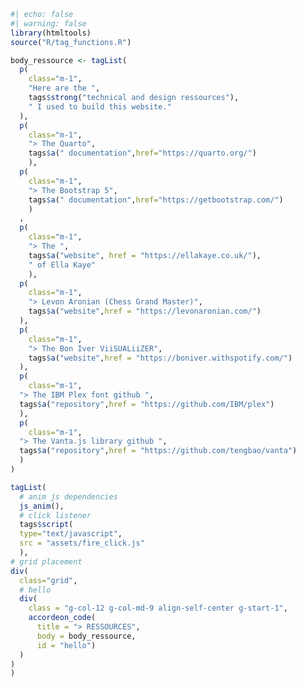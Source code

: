 
```r
#| echo: false
#| warning: false
library(htmltools)
source("R/tag_functions.R")

body_ressource <- tagList(
  p(
    class="m-1",
    "Here are the ",
    tags$strong("technical and design ressources"),
    " I used to build this website."
  ),
  p(
    class="m-1",
    "> The Quarto", 
    tags$a(" documentation",href="https://quarto.org/")
    ),
  p(
    class="m-1",
    "> The Bootstrap 5", 
    tags$a(" documentation",href="https://getbootstrap.com/")
    )
  ,
  p(
    class="m-1",
    "> The ",
    tags$a("website", href = "https://ellakaye.co.uk/"),
    " of Ella Kaye"
    ),
  p(
    class="m-1",
    "> Levon Aronian (Chess Grand Master)",
    tags$a("website",href = "https://levonaronian.com/")
  ),
  p(
    class="m-1",
    "> The Bon Iver ViiSUALiiZER",
    tags$a("website",href = "https://boniver.withspotify.com/")
  ), 
  p(
    class="m-1",
  "> The IBM Plex font github ",
  tags$a("repository",href = "https://github.com/IBM/plex")
  ),
  p(
    class="m-1",
  "> The Vanta.js library github ",
  tags$a("repository",href = "https://github.com/tengbao/vanta")
  )
)

tagList(
  # anim js dependencies
  js_anim(),
  # click listener
  tags$script(
  type="text/javascript",
  src = "assets/fire_click.js"
  ),
# grid placement
div(
  class="grid",
  # hello
  div(
    class = "g-col-12 g-col-md-9 align-self-center g-start-1",
    accordeon_code(
      title = "> RESSOURCES",
      body = body_ressource,
      id = "hello")
  )
)
)
```